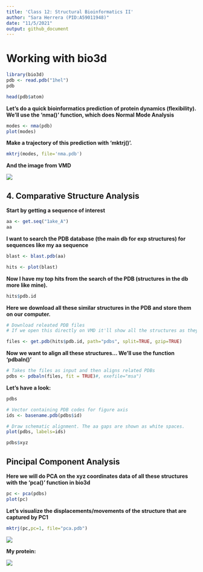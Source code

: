 ```yaml
---
title: 'Class 12: Structural Bioinformatics II'
author: "Sara Herrera (PID:A59011948)"
date: "11/5/2021"
output: github_document
---
```


# Working with bio3d

```r
library(bio3d)
pdb <- read.pdb("1hel")
pdb
```
```r
head(pdb$atom)
```

**Let's do a quick bioinformatics prediction of protein dynamics (flexibility). We'll use the 'nma()' function, which does Normal Mode Analysis**

```r
modes <- nma(pdb)
plot(modes)
```

**Make a trajectory of this prediction with 'mktrj()'.**

```r
mktrj(modes, file='nma.pdb')
```

**And the image from VMD**

![](nma.png)


## 4. Comparative Structure Analysis

**Start by getting a sequence of interest**

```r
aa <- get.seq("1ake_A")
aa
```
**I want to search the PDB database (the main db for exp structures) for sequences like my aa sequence**

```r
blast <- blast.pdb(aa)
```

```r
hits <- plot(blast)
```

**Now I have my top hits from the search of the PDB (structures in the db more like mine).**

```r
hits$pdb.id
```

**Here we download all these similar structures in the PDB and store them on our computer.**

```r
# Download releated PDB files
# If we open this directly on VMD it'll show all the structures as they are, not overlapped or aligned

files <- get.pdb(hits$pdb.id, path="pdbs", split=TRUE, gzip=TRUE)
```

**Now we want to align all these structures... We'll use the function 'pdbaln()'**

```r
# Takes the files as input and then aligns related PDBs
pdbs <- pdbaln(files, fit = TRUE)#, exefile="msa")
```

**Let's have a look:**
```r
pdbs
```

```r
# Vector containing PDB codes for figure axis
ids <- basename.pdb(pdbs$id)

# Draw schematic alignment. The aa gaps are shown as white spaces.
plot(pdbs, labels=ids)
```

```r
pdbs$xyz
```

## Pincipal Component Analysis

**Here we will do PCA on the xyz coordinates data of all these structures with the 'pca()' function in bio3d**

```r
pc <- pca(pdbs)
plot(pc)
```

**Let's visualize the displacements/movements of the structure that are captured by PC1**

```r
mktrj(pc,pc=1, file="pca.pdb")
```

![](pca.png)

**My protein:**

![](ccl3.png)















































